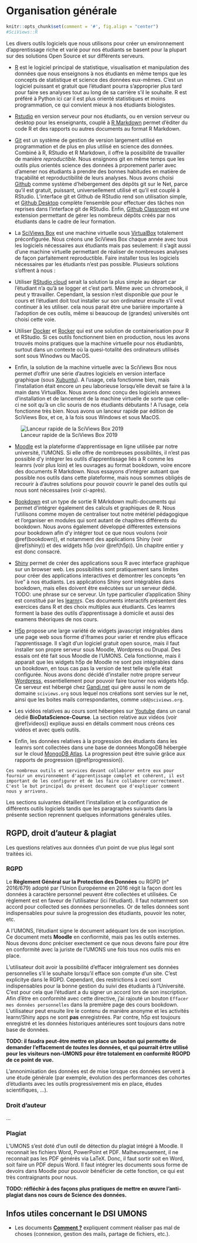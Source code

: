 # Organisation générale {#general}

```r
knitr::opts_chunk$set(comment = '#', fig.align = "center")
#SciViews::R
```

Les divers outils logiciels que nous utilisons pour créer un environnement d'apprentissage riche et varié pour nos étudiants se basent pour la plupart sur des solutions Open Source et sur différents serveurs.

- [R](https://www.r-project.org) est le logiciel principal de statistique, visualisation et manipulation des données que nous enseignons à nos étudiants en même temps que les concepts de statistique et science des données eux-mêmes. C'est un logiciel puissant et gratuit que l'étudiant pourra s'approprier plus tard pour faire ses analyses tout au long de sa carrière s'il le souhaite. R est préféré à Python ici car il est plus orienté statistiques et moins programmation, ce qui convient mieux à nos étudiants biologistes.

- [Rstudio](https://rstudio.com/products/rstudio/) en version serveur pour nos étudiants, ou en version serveur ou desktop pour les enseignants, couplé à [R Markdown](https://rmarkdown.rstudio.com) permet d'éditer du code R et des rapports ou autres documents au format R Markdown.

- [Git](https://git-scm.com) est un système de gestion de version largement utilisé en programmation et de plus en plus utilisé en science des données. Combiné à R, RStudio et R Markdown, il offre la possibilité de travailler de manière *reproductible*. Nous ensignons git en même temps que les outils plus orientés science des données à prporement parler avec d'amener nos étudiants à prendre des bonnes habitudes en matière de traçabilité et reproductibilité de leurs analyses. Nous avons choisi [Github](https://github.com) comme système d'hébergement des dépôts git sur le Net, parce qu'il est gratuit, puissant, universellement utilisé et qu'il est couplé à RStudio. L'interface git et Github de RStudio rend son utilisation simple, et [Github Desktop](https://desktop.github.com) complète l'ensemble pour effectuer des tâches non reprises dans l'interface git de RStudio. Enfin, [Github Classroom](https://classroom.github.com/classrooms) est une extension permettant de gérer les nombreux dépôts créés par nos étudiants dans le cadre de leur formation.

- La [SciViews Box](https://www.sciviews.org/software/svbox/) est une machine virtuelle sous [VirtualBox](https://www.virtualbox.org) totalement préconfigurée. Nous créons une SciViews Box chaque année avec tous les logiciels nécessaires aux étudiants mais pas seulement: il s'agit aussi d'une machine virtuelle permettant de réaliser de nombreuses analyses de façon parfaitement reproductible. Faire installer tous les logiciels nécessaires par les étudiants n'est pas possible. Plusieurs solutions s'offrent à nous\ :

- Utiliser [RStudio cloud](https://rstudio.cloud) serait la solution la plus simple au départ car l'étudiant n'a qu'à se logger et c'est parti. Même avec un chromebook, il peut y ttravailler. Cependant, la session n'est disponible *que* pour le cours et l'étudiant doit tout installer sur son ordinateur ensuite s'il veut continuer à les utiliser. cela nous parait être une bariière importante à l'adoption de ces outils, même si beaucoup de (grandes) universités ont choisi cette voie.

- Utiliser [Docker](https://www.docker.com) et [Rocker](https://github.com/rocker-org/rocker) qui est une solution de containerisation pour R et RStudio. Si ces outils fonctionnent bien en production, nous les avons trouvés moins pratiques que la machine virtuelle pour nos étudianbts, surtout dans un contexte où la quesi-totalité des ordinateurs utilisés sont sous Winodws ou MacOS.

- Enfin, la solution de la machine virtuelle avec la SciViews Box nous permet d'offrir une série d'autres logiciels en version interface graphique (sous [Xubuntu](https://xubuntu.org)). A l'usage, cela fonctionne bien, mais l'installation était encore un peu laborieuse lorsqu'elle devait se faire à la main dans VirtualBox. Nous avons donc conçu des logiciels annexes d'installation et de lancement de la machine virtuelle de sorte que celle-ci ne soit qu'à un clic souris de nos étudiants débutants\ ! A l'usage, cela fonctionne très bien. Nous avons un lanceur rapide par édition de SciViews Box, et ce, à la fois sous Windows et sous MacOS.

![Lanceur rapide de la SciViews Box 2019](images/general/svbox-launcher.png)

- [Moodle](https://moodle.umons.ac.be) est la plateforme d'apprentissage en ligne utilisée par notre université, l'UMONS. Si elle offre de nombreuses possibilités, il n'est pas possible d'y intégrer les outils d'apprentissage liés à R comme les learnrs (voir plus loin) et les ouvrages au format bookdown, voire encore des documents R Markdown. Nous essayons d'intégrer autoant que possible nos outils dans cette plateforme, mais nous sommes obligés de recourir à d'autres solutions pour pouvoir couvrir le panel des outils qui nous sont nécessaires (voir ci-après).

- [Bookdown](https://bookdown.org) est un type de sortie R MArkdown multi-documents qui permet d'intégrer également des calculs et graphiques de R. Nous l'utilisons comme moyen de centraliser tout notre métériel pédagogique et l'organiser en modules qui sont autant de chapitres différents du bookdown. Nous avons également développé différentes extensions pour bookdown afin d'y intégrer tout ce que nous voulons (voir \@ref(bookdown)), et notamment des applications Shiny (voir \@ref(shiny)) et des widgets h5p (voir \@ref(h5p)). Un chapitre entier y est donc consacré.

- [Shiny](https://shiny.rstudio.com) permet de créer des applications sous R avec interface graphique sur un browser web. Les possibilités sont pratiquement sans limites pour créer des applications interactives et démontrer les concepts "en live" à nos étudiants. Les applications Shiny sont intégrables dans bookdown, mais elles doivent être exécutées sur un serveur dédié. TODO: une phrase sur ce serveur. Un type particulier d'application Shiny est constitué par les [learnr](https://rstudio.github.io/learnr/index.html)s. Ces documents interactifs présentent des exercices dans R et des choix multiples aux étudiants. Ces learnrs forment la base des outils d'apprentissage à domicile et aussi des examens théoriques de nos cours.

- [H5p](https://h5p.org) propose une large variété de widgets javascript intégrables dans une page web sous fiorme d'iframes pour varier et rendre plus efficace l'apprentissage. Il s'agit d'un logiciel gratuit open source, mais il faut installer son propre serveur sous Moodle, Wordpress ou Drupal. Des essais ont été fait sous Moodle de l'UMONS. Cela fonctionne, mais il apparait que les widgets h5p de Moodle ne sont *pas* intégrables dans un bookdown, en tous cas pas la version de test telle qu'elle était configurée. Nous avons donc décidé d'installer notre propre serveur [Wordpress](https://fr.wordpress.com), essentiellement pour pouvoir faire tourner nos widgets h5p. Ce serveur est hébergé chez [Gandi.net](https://www.gandi.net/fr) qui gère aussi le nom de domaine `sciviews.org` sous lequel nos créations sont servies sur le net, ainsi que les boites mails correspondantes, comme `sdd@sciviews.org`.

- Les vidéos relatives au cours sont hébergées sur [Youtube](https://www.youtube.com/channel/UCT5UQDG5bP9YtSgBpvoRdPg) dans un canal dédié **BioDataScience-Course**. La section relative aux vidéos (voir \@ref(videos)) explique aussi en détails comment nous créons ces vidéos et avec quels outils.

- Enfin, les données relatives à la progression des étudiants dans les learnrs sont collectées dans une base de données MongoDB hébergée sur le cloud [MongoDB Atlas](https://account.mongodb.com). La progression peut être suivie grâce aux rapports de progression (\@ref(progression)).

```block2
Ces nombreux outils et services devant collaborer entre eux pour fournir un environnement d'apprentissage complet et cohérent, il est important de les configurer et de les faire collaborer correctement. C'est le but principal du présent document que d'expliquer comment nous y arrivons.
```

Les sections suivantes détaillent l'installation et la configuration de différents outils logiciels tandis que les paragraphes suivants dans la présente section reprennent quelques informations générales utiles.

## RGPD, droit d'auteur & plagiat

Les questions relatives aux données d'un point de vue plus légal sont traitées ici.

### RGPD

Le **Règlement Général sur la Protection des Données** ou RGPD (n° 2016/679) adopté par l'Union Européenne en 2016 régit la façon dont les données à caractère personnel peuvent être collectées et utilisées. Ce règlement est en faveur de l'utilisateur (ici l'étudiant). Il faut notamment son accord pour collected ses données personnelles. Or de telles données sont indispensables pour suivre la progression des étudiants, pouvoir les noter, etc.

A l'UMONS, l'étudiant signe le document adéquant lors de son inscription. Ce document mets **Moodle** en confiormité, mais pas les outils externes. Nous devons donc préciser exectement ce que nous devons faire pour être en conformité avec la juriste de l'UMONS une fois tous nos outils mis en place.

L'utilisateur doit avoir la possibilité d'effacer intégralement ses données personnelles s'il le souhaite lorsqu'il efface son compte d'un site. C'est explicitye dans le RGPD. Cependant, des restrictions à ceci sont indispensables pour la bonne gestion du suivi des étudiants à l'Université. C'est pour cela que l'étudiant a du signer un accord lors de son inscription. Afin d'être en conformité avec cette directive, j'ai rajouté un bouton `Effacer mes données personnelles` dans la première page des cours bookdown. L'utilisateur peut ensuite lire le contenu de manière anonyme et les activités learnr/Shiny apps ne sont **pas** enregistrées. Par contre, h5p est toujours enregistré et les données historiques antérieures sont toujours dans notre base de données.

**TODO: il faudra peut-être mettre en place un bouton qui permette de demander l'effacement de _toutes_ les données, et qui pourrait êrtre utilisé pour les visiteurs non-UMONS pour être totalement en conformité RGOPD de ce point de vue.**

L'annonimisation des données est de mise lorsque ces données servent à une étude générale (par exemple, évolution des performances des cohortes d'étudiants avec les outils progressivement mis en place, études scientifiques, ...).

### Droit d'auteur

...

### Plagiat

L'UMONS s'est doté d'un outil de détection du plagiat intégré à Moodle. Il reconnait les fichiers Word, PowerPoint et PDF. Malheureusement, il ne reconnait pas les PDF générés via LaTeX. Donc, il faut sortir soit en Word, soit faire un PDF depuis Word. Il faut intégrer les documents sous forme de devoirs dans Moodle pour pouvoir bénéficier de cette fonction, ce qui est très contraignants pour nous.

**TODO: réfléchir à des façons plus pratiques de mettre en œuvre l'anti-plagiat dans nos cours de Science des données.**

## Infos utiles concernant le DSI UMONS

- Les documents **[Comment\ ?](https://alumniumonsac.sharepoint.com/sites/DirectiondesServicesInformatiques/Comment/Forms/AllItems.aspx)** expliquent comment réaliser pas mal de choses (connexion, gestion des mails, partage de fichiers, etc.).

